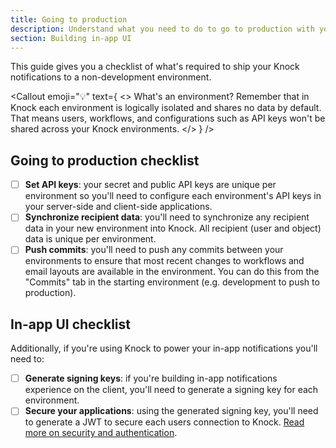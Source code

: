 ```yaml
---
title: Going to production
description: Understand what you need to do to go to production with your Knock notifications.
section: Building in-app UI
---
```



This guide gives you a checklist of what's required to ship your Knock notifications to a non-development environment.

<Callout
  emoji="💡"
  text={
    <>
      <span className="font-bold">What's an environment?</span> Remember that in
      Knock each environment is logically isolated and shares no data by
      default. That means users, workflows, and configurations such as API keys
      won't be shared across your Knock environments.
    </>
  }
/>

## Going to production checklist

- [ ] **Set API keys**: your secret and public API keys are unique per environment so you'll need to configure each environment's API keys in your server-side and client-side applications.
- [ ] **Synchronize recipient data**: you'll need to synchronize any recipient data in your new environment into Knock. All recipient (user and object) data is unique per environment.
- [ ] **Push commits**: you'll need to push any commits between your environments to ensure that most recent changes to workflows and email layouts are available in the environment. You can do this from the "Commits" tab in the starting environment (e.g. development to push to production).

## In-app UI checklist

Additionally, if you're using Knock to power your in-app notifications you'll need to:

- [ ] **Generate signing keys**: if you're building in-app notifications experience on the client, you'll need to generate a signing key for each environment.
- [ ] **Secure your applications**: using the generated signing key, you'll need to generate a JWT to secure each users connection to Knock. [Read more on security and authentication](/in-app-ui/security-and-authentication).
